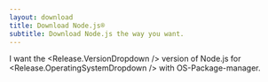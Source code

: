 ```yaml
---
layout: download
title: Download Node.js®
subtitle: Download Node.js the way you want.
---
```


<section>

I want the <Release.VersionDropdown /> version of Node.js for <Release.OperatingSystemDropdown /> with <span className="bg-green-500">OS-Package-manager</span>.

</section>

<section>

</section>
